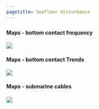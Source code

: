 ```yaml
---
pagetitle: Seafloor disturbance
---
```





### {.tabset}

#### Maps - bottom contact frequency

![](figures/Figure S.P.5.1.png)

#### Maps - bottom contact Trends

![](figures/Figure S.P.3.2.png)

#### Maps - submarine cables

![](figures/Figure P.8 OCNMS_Submarine_Cables_P7_04162021.jpg)
